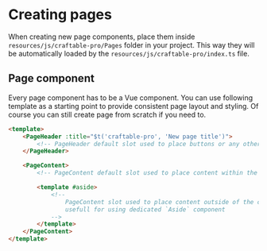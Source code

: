 # Creating pages

When creating new page components, place them inside `resources/js/craftable-pro/Pages` folder in your project. This way they will be automatically loaded by the `resources/js/craftable-pro/index.ts` file.

## Page component

Every page component has to be a Vue component. You can use following template as a starting point to provide consistent page layout and styling. Of course you can still create page from scratch if you need to.

```html
<template>
    <PageHeader :title="$t('craftable-pro', 'New page title')">
        <!-- PageHeader default slot used to place buttons or any other markup inside the PageHeader -->
    </PageHeader>

    <PageContent>
        <!-- PageContent default slot used to place content within the container -->

        <template #aside>
            <!--
                PageContent slot used to place content outside of the container,
                usefull for using dedicated `Aside` component
            -->
        </template>
    </PageContent>
</template>
```
